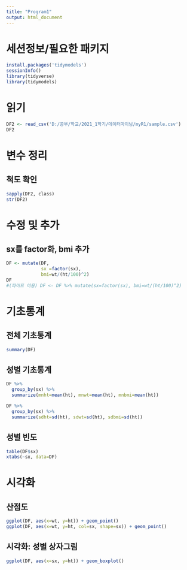 ---
title: "Program1"
output: html_document
---


# 세션정보/필요한 패키지

```{r}
install.packages('tidymodels')
sessionInfo()
library(tidyverse)
library(tidymodels)
```

# 읽기

```{r}
DF2 <- read_csv('D:/공부/학교/2021_1학기/데이터마이닝/myR1/sample.csv')
DF2
```

# 변수 정리 
## 척도 확인 

```{r}
sapply(DF2, class)
str(DF2)
```

# 수정 및 추가
## sx를 factor화, bmi 추가

```{r}
DF <- mutate(DF, 
             sx =factor(sx),
             bmi=wt/(ht/100)^2)
DF
#(파이프 이용) DF <- DF %>% mutate(sx=factor(sx), bmi=wt/(ht/100)^2)
```


# 기초통계
## 전체 기초통계 

```{r}
summary(DF)
```

## 성별 기초통계

```{r}
DF %>% 
  group_by(sx) %>% 
  summarize(mnht=mean(ht), mnwt=mean(ht), mnbmi=mean(ht))

DF %>% 
  group_by(sx) %>% 
  summarize(sdht=sd(ht), sdwt=sd(ht), sdbmi=sd(ht))
```

## 성별 빈도

```{r}
table(DF$sx)
xtabs(~sx, data=DF)
```

# 시각화
## 산점도

```{r}
ggplot(DF, aes(x=wt, y=ht)) + geom_point()
ggplot(DF, aes(x=wt, y=ht, col=sx, shape=sx)) + geom_point()
```

## 시각화: 성별 상자그림

```{r}
ggplot(DF, aes(x=sx, y=ht)) + geom_boxplot()
```

